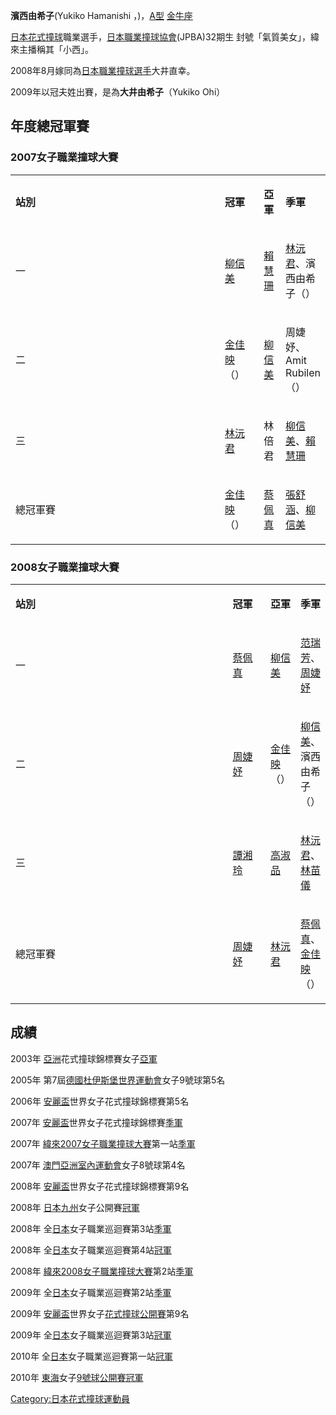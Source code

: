 {{blpunsourced|time=2018-10-08T12:44:42+00:00}}
'''濱西由希子'''(Yukiko Hamanishi ，{{bd|1971年|5月13日}})，[[A型|A型]] [[金牛座|金牛座]] 

[[日本|日本]][[花式撞球|花式撞球]]職業選手，[[日本|日本]][[職業|職業]][[撞球|撞球]][[協會|協會]](JPBA)32期生 封號「氣質美女」，緯來主播稱其「小西」。

2008年8月嫁同為[[日本|日本]][[職業|職業]][[撞球|撞球]][[選手|選手]]大井直幸。

2009年以冠夫姓出賽，是為'''大井由希子'''（Yukiko Ohi）

==年度總冠軍賽==
===2007女子職業撞球大賽===
{{main|2007女子職業撞球大賽}}
{|class="wikitable" style="width:60%"
|-style="background:Salmon; color:white" align="center"
|width="8%"|'''站別'''||width="13%"|'''冠軍'''||width="13%"|'''亞軍'''||width="26%"|'''季軍'''
|-
|一||[[柳信美|柳信美]]||[[賴慧珊|賴慧珊]]||[[林沅君|林沅君]]、濱西由希子（{{JPN}}）
|-
|二||[[金佳映|金佳映]]（{{KOR}}）||[[柳信美|柳信美]]||周婕妤、Amit Rubilen（{{PHI}}）
|-
|三||[[林沅君|林沅君]]||林倍君||[[柳信美|柳信美]]、[[賴慧珊|賴慧珊]]
|-
|總冠軍賽||[[金佳映|金佳映]]（{{KOR}}）||[[蔡佩真|蔡佩真]]||[[張舒涵|張舒涵]]、[[柳信美|柳信美]]
|}

===2008女子職業撞球大賽===
{{main|2008女子職業撞球大賽}}
{|class="wikitable" style="width:60%"
|-style="background:Salmon; color:white" align="center"
|width="8%"|'''站別'''||width="13%"|'''冠軍'''||width="13%"|'''亞軍'''||width="26%"|'''季軍'''
|-
|一||[[蔡佩真|蔡佩真]]||[[柳信美|柳信美]]||[[范瑞芳|范瑞芳]]、[[周婕妤|周婕妤]]
|-
|二||[[周婕妤|周婕妤]]||[[金佳映|金佳映]]（{{KOR}}）||[[柳信美|柳信美]]、濱西由希子（{{JPN}}）
|-
|三||[[譚湘玲|譚湘玲]]||[[高淑品|高淑品]]||[[林沅君|林沅君]]、[[林苗儀|林苗儀]]
|-
|總冠軍賽||[[周婕妤|周婕妤]]||[[林沅君|林沅君]]||[[蔡佩真|蔡佩真]]、[[金佳映|金佳映]]（{{KOR}}）
|}

==成績==
2003年 [[亞洲|亞洲]]花式撞球錦標賽女子[[亞軍|亞軍]]

2005年 第7屆[[德國|德國]][[杜伊斯堡|杜伊斯堡]][[世界運動會|世界運動會]]女子9號球第5名

2006年 [[安麗盃|安麗盃]]世界女子花式撞球錦標賽第5名

2007年 [[安麗盃|安麗盃]]世界女子花式撞球錦標賽[[季軍|季軍]]

2007年 [[緯來|緯來]][[2007女子職業撞球大賽|2007女子職業撞球大賽]]第一站[[季軍|季軍]]

2007年 [[澳門|澳門]][[亞洲室內運動會|亞洲室內運動會]]女子8號球第4名

2008年 [[安麗盃|安麗盃]]世界女子花式撞球錦標賽第9名

2008年 [[日本|日本]][[九州_(日本)|九州]]女子公開賽[[冠軍|冠軍]]

2008年 全[[日本|日本]]女子職業巡迴賽第3站[[季軍|季軍]]

2008年 全[[日本|日本]]女子職業巡迴賽第4站[[冠軍|冠軍]]

2008年 [[緯來|緯來]][[2008女子職業撞球大賽|2008女子職業撞球大賽]]第2站[[季軍|季軍]]

2009年 全[[日本|日本]]女子職業巡迴賽第2站[[季軍|季軍]]

2009年 [[安麗盃|安麗盃]]世界女子[[花式撞球|花式撞球]][[公開賽|公開賽]]第9名

2009年 全[[日本|日本]]女子職業巡迴賽第3站[[冠軍|冠軍]]

2010年 全[[日本|日本]]女子職業巡迴賽第一站[[冠軍|冠軍]]

2010年 [[東海|東海]]女子[[9號球|9號球]][[公開賽|公開賽]][[冠軍|冠軍]]

[[Category:日本花式撞球運動員|Category:日本花式撞球運動員]]